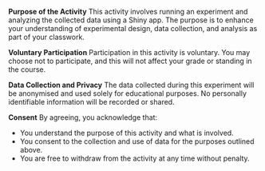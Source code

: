 **Purpose of the Activity**
This activity involves running an experiment and analyzing the collected data using a Shiny app. The purpose is to enhance your understanding of experimental design, data collection, and analysis as part of your classwork.

**Voluntary Participation**
Participation in this activity is voluntary. You may choose not to participate, and this will not affect your grade or standing in the course.

**Data Collection and Privacy**
The data collected during this experiment will be anonymised and used solely for educational purposes. No personally identifiable information will be recorded or shared.

**Consent**
By agreeing, you acknowledge that:

- You understand the purpose of this activity and what is involved.
- You consent to the collection and use of data for the purposes outlined above.
- You are free to withdraw from the activity at any time without penalty.